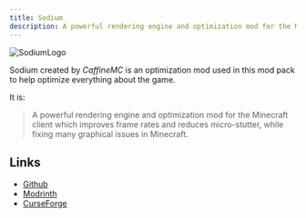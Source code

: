 ```yaml
---
title: Sodium
description: A powerful rendering engine and optimization mod for the Minecraft client
---
```



![SodiumLogo](../../../assets/sodium-icon.png)

Sodium created by *CaffineMC* is an optimization mod used in this mod pack to help optimize everything about the game.

It is:

> A powerful rendering engine and optimization mod for the Minecraft client which improves frame rates and reduces micro-stutter, while fixing many graphical issues in Minecraft.

## Links

- [Github](https://github.com/CaffeineMC/sodium) <Icon name="simple-icons:github" size="1.2em" />
- [Modrinth](https://modrinth.com/mod/sodium) <Icon name="simple-icons:modrinth" size="1.2em" />
- [CurseForge](https://www.curseforge.com/minecraft/mc-mods/sodium) <Icon name="simple-icons:curseforge" size="1.2em" />
